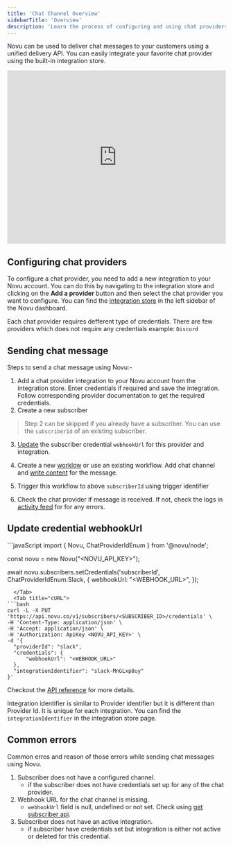 ```yaml
---
title: 'Chat Channel Overview'
sidebarTitle: 'Overview'
description: 'Learn the process of configuring and using chat providers with Novu'
---
```



Novu can be used to deliver chat messages to your customers using a unified delivery API. You can easily integrate your favorite chat provider using the built-in integration store.

<iframe src="https://www.loom.com/embed/09ab7cc396e544beb17df541e2584d7e" width="100%" height="400px" frameBorder="0" allowFullScreen></iframe>

## Configuring chat providers

To configure a chat provider, you need to add a new integration to your Novu account. You can do this by navigating to the integration store and clicking on the **Add a provider** button and then select the chat provider you want to configure. You can find the [integration store](https://web.novu.co/integrations?utm_campaign=docs-chat-overview) in the left sidebar of the Novu dashboard.

Each chat provider requires defferent type of credentials. There are few providers which does not require any credentials example: `Discord`


## Sending chat message

Steps to send a chat message using Novu:-

1. Add a chat provider integration to your Novu account from the integration store. Enter credentials if required and save the integration. Follow corresponding provider documentation to get the required credentials.
2. Create a new subscriber

> Step 2 can be skipped if you already have a subscriber. You can use the `subscriberId` of an existing subscriber.

3. [Update](/channels-and-providers/chat/overview#update-credential-webhookurl) the subscriber credential `webhookUrl` for this provider and integration. 

4. Create a new [worklow](/workflows/notification-workflows) or use an existing workflow. Add chat channel and [write content](/content-creation-design/notification-content-creation#chat) for the message.

5. Trigger this workflow to above `subscriberId` using trigger identifier

6. Check the chat provider if message is received. If not, check the logs in [activity feed](/activity-feed/introduction) for for any errors.

## Update credential webhookUrl

<Tabs>
  <Tab title="Node.js">
```javaScript
import {
  Novu,
  ChatProviderIdEnum
} from '@novu/node';

const novu = new Novu("<NOVU_API_KEY>");

await novu.subscribers.setCredentials('subscriberId', ChatProviderIdEnum.Slack, {
  webhookUrl: "<WEBHOOK_URL>",
});
```
  </Tab>
  <Tab title="cURL">
```bash 
curl -L -X PUT 'https://api.novu.co/v1/subscribers/<SUBSCRIBER_ID>/credentials' \
-H 'Content-Type: application/json' \
-H 'Accept: application/json' \
-H 'Authorization: ApiKey <NOVU_API_KEY>' \
-d '{
  "providerId": "slack",
  "credentials": {
      "webhookUrl": "<WEBHOOK_URL>"
  },
  "integrationIdentifier": "slack-MnGLxp8uy"
}'
```
  </Tab>
</Tabs>

Checkout the [API reference](/api-reference/subscribers/update-subscriber-credentials) for more details.

<Info> Integration identifier is similar to Provider identifier but it is different than Provider Id. It is unique for each integration. You can find the `integrationIdentifier` in the integration store page.  </Info>

## Common errors

Common erros and reason of those errors while sending chat messages using Novu.

1. Subscriber does not have a configured channel.
    - if the subscriber does not have credentials set up for any of the chat provider.
2. Webhook URL for the chat channel is missing.
    - `webhookUrl` field is null, undefined or not set. Check using [get subscriber api](/api-reference/subscribers/get-subscriber).
3. Subscriber does not have an active integration.
    - if subscriber have credentials set but integration is either not active or deleted for this credential.

<Tip>
  <MissingProvider channelName="SMS"/>
</Tip>

